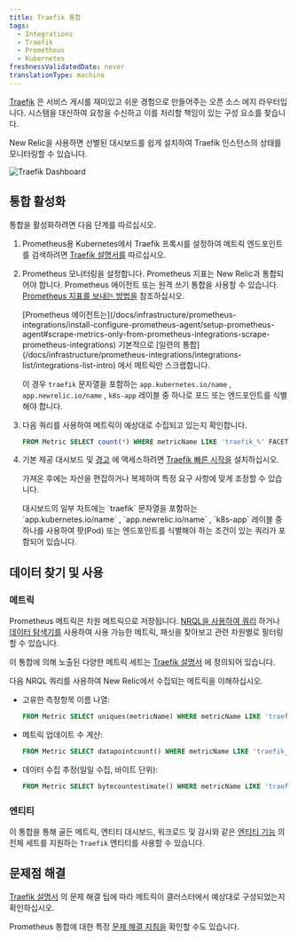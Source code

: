 ```yaml
---
title: Traefik 통합
tags:
  - Integrations
  - Traefik
  - Prometheus
  - Kubernetes
freshnessValidatedDate: never
translationType: machine
---
```


[Traefik](https://doc.traefik.io/traefik/) 은 서비스 게시를 재미있고 쉬운 경험으로 만들어주는 오픈 소스 에지 라우터입니다. 시스템을 대신하여 요청을 수신하고 이를 처리할 책임이 있는 구성 요소를 찾습니다.

New Relic을 사용하면 선별된 대시보드를 쉽게 설치하여 Traefik 인스턴스의 상태를 모니터링할 수 있습니다.

<img title="Traefik Dashboard" alt="Traefik Dashboard" src="/images/kubernetes_screenshot-crop_traefik-dashboard.webp" />

## 통합 활성화

통합을 활성화하려면 다음 단계를 따르십시오.

1. Prometheus용 Kubernetes에서 Traefik 프록시를 설정하여 메트릭 엔드포인트를 검색하려면 [Traefik 설명서를](https://doc.traefik.io/traefik/getting-started/quick-start-with-kubernetes/) 따르십시오.

2. Prometheus 모니터링을 설정합니다. Prometheus 지표는 New Relic과 통합되어야 합니다. Prometheus 에이전트 또는 원격 쓰기 통합을 사용할 수 있습니다. [Prometheus 지표를 보내는 방법을](/docs/infrastructure/prometheus-integrations/get-started/send-prometheus-metric-data-new-relic/) 참조하십시오.

   <Callout variant="important">
     [Prometheus 에이전트는](/docs/infrastructure/prometheus-integrations/install-configure-prometheus-agent/setup-prometheus-agent#scrape-metrics-only-from-prometheus-integrations-scrape-prometheus-integrations) 기본적으로 [일련의 통합](/docs/infrastructure/prometheus-integrations/integrations-list/integrations-list-intro) 에서 메트릭만 스크랩합니다.

     이 경우 `traefik` 문자열을 포함하는 `app.kubernetes.io/name` , `app.newrelic.io/name` , `k8s-app` 레이블 중 하나로 포드 또는 엔드포인트를 식별해야 합니다.
   </Callout>

3. 다음 쿼리를 사용하여 메트릭이 예상대로 수집되고 있는지 확인합니다.

   ```sql
   FROM Metric SELECT count(*) WHERE metricName LIKE 'traefik_%' FACET metricName LIMIT MAX
   ```

4. 기본 제공 대시보드 및 [경고](/docs/alerts-applied-intelligence/new-relic-alerts/learn-alerts/introduction-alerts/) 에 액세스하려면 [Traefik 빠른 시작을](https://newrelic.com/instant-observability/traefik) 설치하십시오.

   가져온 후에는 자산을 편집하거나 복제하여 특정 요구 사항에 맞게 조정할 수 있습니다.

   <Callout variant="important">
     대시보드의 일부 차트에는 `traefik` 문자열을 포함하는 `app.kubernetes.io/name` , `app.newrelic.io/name` , `k8s-app` 레이블 중 하나를 사용하여 팟(Pod) 또는 엔드포인트를 식별해야 하는 조건이 있는 쿼리가 포함되어 있습니다.
   </Callout>

## 데이터 찾기 및 사용

### 메트릭

Prometheus 메트릭은 차원 메트릭으로 저장됩니다. [NRQL을 사용하여 쿼리](/docs/telemetry-data-platform/get-data/apis/query-metric-data-type/) 하거나 [데이터 탐색기를](/docs/query-your-data/explore-query-data/browse-data/introduction-data-explorer/) 사용하여 사용 가능한 메트릭, 패싯을 찾아보고 관련 차원별로 필터링할 수 있습니다.

이 통합에 의해 노출된 다양한 메트릭 세트는 [Traefik 설명서](https://doc.traefik.io/traefik/observability/metrics/overview/) 에 정의되어 있습니다.

다음 NRQL 쿼리를 사용하여 New Relic에서 수집되는 메트릭을 이해하십시오.

* 고유한 측정항목 이름 나열:

  ```sql
  FROM Metric SELECT uniques(metricName) WHERE metricName LIKE 'traefik_%' LIMIT MAX
  ```

* 메트릭 업데이트 수 계산:

  ```sql
  FROM Metric SELECT datapointcount() WHERE metricName LIKE 'traefik_%' FACET metricName
  ```

* 데이터 수집 추정(일일 수집, 바이트 단위):

  ```sql
  FROM Metric SELECT bytecountestimate() WHERE metricName LIKE 'traefik_%' SINCE 1 day ago
  ```

### 엔티티

이 통합을 통해 골든 메트릭, 엔티티 대시보드, 워크로드 및 감시와 같은 [엔티티 기능](/docs/new-relic-solutions/new-relic-one/core-concepts/what-entity-new-relic/) 의 전체 세트를 지원하는 `Traefik` 엔티티를 사용할 수 있습니다.

## 문제점 해결

[Traefik 설명서](https://docs.gitlab.com/ee/user/clusters/agent/troubleshooting.html) 의 문제 해결 팁에 따라 메트릭이 클러스터에서 예상대로 구성되었는지 확인하십시오.

Prometheus 통합에 대한 특정 [문제 해결 지침을](/docs/infrastructure/prometheus-integrations/troubleshooting/no-data-appears-prometheus-integration) 확인할 수도 있습니다.